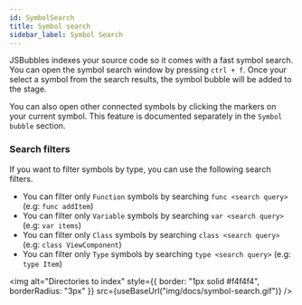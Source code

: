 ```yaml
---
id: SymbolSearch
title: Symbol search
sidebar_label: Symbol Search
---
```



JSBubbles indexes your source code so it comes with a fast symbol search. You can open the symbol search window by pressing `ctrl + f`. Once your select a symbol from the search results, the symbol bubble will be added to the stage.

You can also open other connected symbols by clicking the markers on your current symbol. This feature is documented separately in the `Symbol bubble` section.

### Search filters

If you want to filter symbols by type, you can use the following search filters.

- You can filter only `Function` symbols by searching `func <search query>` (e.g: `func addItem`)
- You can filter only `Variable` symbols by searching `var <search query>` (e.g: `var items`)
- You can filter only `Class` symbols by searching `class <search query>` (e.g: `class ViewComponent`)
- You can filter only `Type` symbols by searching `type <search query>` (e.g: `type Item`)

<img
  alt="Directories to index"
  style={{
    border: "1px solid #f4f4f4",
    borderRadius: "3px"
  }}
  src={useBaseUrl("img/docs/symbol-search.gif")}
/>
